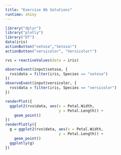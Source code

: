 ```yaml
---
title: "Exercise 8b Solutions"
runtime: shiny
---
```


```r
library("dplyr")
library("plotly")
library("DT")
data(iris)
actionButton("setosa","Setosa!")
actionButton("versicolor", "Versicolor!")

rvs = reactiveValues(data = iris)
```

```r
observeEvent(input$setosa, {
  rvs$data = filter(iris, Species == "setosa")
})
observeEvent(input$versicolor, {
  rvs$data = filter(iris, Species == "versicolor")
})
```


```r
renderPlot({
  ggplot2(rvs$data, aes(x = Petal.Width, 
                        y = Petal.Length)) + 
    geom_point()
})
renderPlotly({
  g = ggplot2(rvs$data, aes(x = Petal.Width, 
                        y = Petal.Length)) + 
    geom_point()
  ggplotly(g)
})
```
